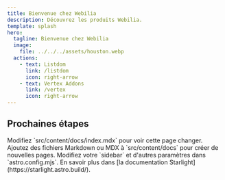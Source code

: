 ```yaml
---
title: Bienvenue chez Webilia
description: Découvrez les produits Webilia.
template: splash
hero:
  tagline: Bienvenue chez Webilia
  image:
    file: ../../../assets/houston.webp
  actions:
    - text: Listdom
      link: /listdom
      icon: right-arrow
    - text: Vertex Addons
      link: /vertex
      icon: right-arrow
---
```



## Prochaines étapes

<CardGrid stagger>
        <Card title="Mettre à jour le contenu" icon="pencil">
                Modifiez `src/content/docs/index.mdx` pour voir cette page changer.
        </Card>
        <Card title="Ajouter du nouveau contenu" icon="add-document">
                Ajoutez des fichiers Markdown ou MDX à `src/content/docs` pour créer de nouvelles pages.
        </Card>
        <Card title="Configurer votre site" icon="setting">
                Modifiez votre `sidebar` et d'autres paramètres dans `astro.config.mjs`.
        </Card>
        <Card title="Lire la documentation" icon="open-book">
                En savoir plus dans [la documentation Starlight](https://starlight.astro.build/).
        </Card>
</CardGrid>
